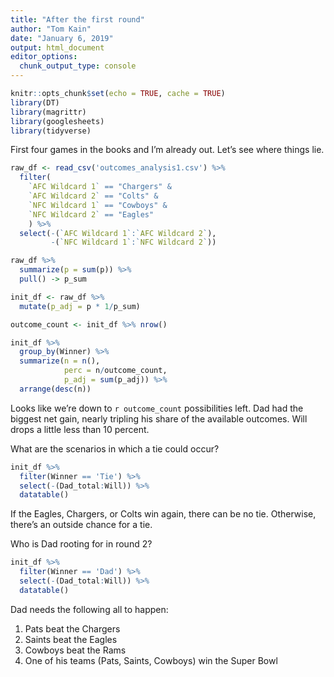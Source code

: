 ```yaml
---
title: "After the first round"
author: "Tom Kain"
date: "January 6, 2019"
output: html_document
editor_options: 
  chunk_output_type: console
---
```


```r
knitr::opts_chunk$set(echo = TRUE, cache = TRUE)
library(DT)
library(magrittr)
library(googlesheets)
library(tidyverse)
```

First four games in the books and I'm already out. Let's see where things lie.

```r
raw_df <- read_csv('outcomes_analysis1.csv') %>%
  filter(
    `AFC Wildcard 1` == "Chargers" &
    `AFC Wildcard 2` == "Colts" &
    `NFC Wildcard 1` == "Cowboys" &
    `NFC Wildcard 2` == "Eagles"
    ) %>%
  select(-(`AFC Wildcard 1`:`AFC Wildcard 2`), 
         -(`NFC Wildcard 1`:`NFC Wildcard 2`))

raw_df %>%
  summarize(p = sum(p)) %>%
  pull() -> p_sum

init_df <- raw_df %>%
  mutate(p_adj = p * 1/p_sum)

```

```r
outcome_count <- init_df %>% nrow()

init_df %>% 
  group_by(Winner) %>%
  summarize(n = n(),
            perc = n/outcome_count,
            p_adj = sum(p_adj)) %>%
  arrange(desc(n))
```

Looks like we're down to `r outcome_count` possibilities left. Dad had the biggest net gain, nearly tripling his share of the available outcomes. Will drops a little less than 10 percent.

What are the scenarios in which a tie could occur? 


```r
init_df %>%
  filter(Winner == 'Tie') %>%
  select(-(Dad_total:Will)) %>%
  datatable()
```

If the Eagles, Chargers, or Colts win again, there can be no tie. Otherwise, there's an outside chance for a tie.

Who is Dad rooting for in round 2? 

```r
init_df %>%
  filter(Winner == 'Dad') %>%
  select(-(Dad_total:Will)) %>%
  datatable()
```

Dad needs the following all to happen:

1. Pats beat the Chargers
2. Saints beat the Eagles
3. Cowboys beat the Rams
4. One of his teams (Pats, Saints, Cowboys) win the Super Bowl